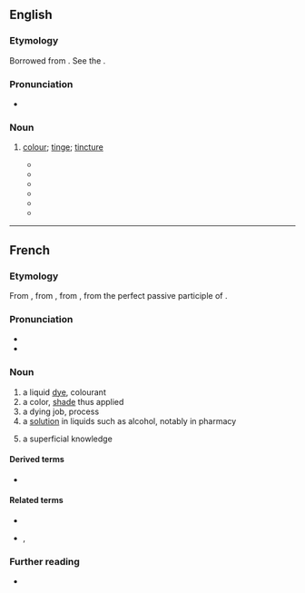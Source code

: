 ==English==

===Etymology===
{{root|en|ine-pro|*teng-|id=dip}}
Borrowed from {{bor|en|fr|teinture}}. See the {{glossary|doublet}} {{doublet|en|notext=1|tincture}}.

===Pronunciation===
* {{IPA|en|/ˈteɪnt͡ʃə(ɹ)/|/ˈteɪnt͡ʃʊə(ɹ)/|/ˈteɪntjʊə(ɹ)/}}

===Noun===
{{en-noun}}

# {{lb|en|obsolete}} [[colour]]; [[tinge]]; [[tincture]]
#* {{quote-journal|en|year=1799|month=May|page=324|work=The Edinburgh Magazine, Or, Literary Miscellany|title=The Gleaner, No. VII|author=|volume=|number=|passage=Thy blithe vivacity, yet manners meek, Thy waving ringlets and thy step so light, The rosy '''teinture''' of thy dimpled cheek, Impress'd each heart with exquisite delight.}}
#* {{quote-book|en|year=1837| title=On the Beauties, Harmonies, and Sublimities of Nature|author=Charles Bucke | page=245| passage=A boundless view, like that of the Atlantic, or Pacific; but destitute of the sound of the winds, the music of waters, the '''teinture''' of clouds, and the motion, which gives life and circulation to the most torpid of temperatures.}}
#* {{quote-book|en|year=1837| title=The Pride of the Village; Or, The Farmer's Daughters |author=Hannah Maria Jones | page=295| passage=To Maria it was an epoch which seemed to be of the utmost importance to her future life—alas! how little did she dream that, in reality, it would decide what the '''teinture''' of that life was to be! —and some hours were spent in dressing for this momentous appearance, which, in both Maria and Mrs. Woodford's estimation, was not of  less consequence than that of a first-rate beauty of the court circle.}}
#* {{quote-book|en|year=1890| chapter=Appendix: Lodge's Rosalynde| author=| title=A New Variorum Edition of Shakespeare - Volume 8 |editor=‎Horace Howard Furness | page=374| passage=his eyes as bright as the burnishing of the heauen, darting foorth frownes with disdaine, and smiles with fauor, lightning such lookes as would enflame desire, were shee wrapt in the Circle of the frozen Zoane; in his cheekes the vermilion '''teinture''' of the Rose flourished vpon naturall Alabaster, the blush of the Morne and Lunaes siluer showe were so liuely portrayed, that the Troyan that fils out wine to Iupiter was not halfe so beautifull;}}
#* {{quote-journal|en|year=1904|month=February|work=Womanhood|title=The Old Nurse: A Tragedy Without Acts|author=E. Ryves|volume=11|number63|page=143|passage=He had called at her quiet cottage, and he liked the '''teinture''' of old family pride that sat upon her simpleness like a vellum volume, richly bound, upon a bare deal board.}}
#* {{quote-book|en|year=2016| title=Bacchic Medicine|author=Harry W. Paul | page=45| passage=Otherwise, the doctor could administer a decoction of husks of nuts, quinine, sulphuric ether, and '''teinture''' of oranges.}}

----

==French==

===Etymology===
From {{inh|fr|frm|teinture}}, from {{inh|fr|fro|tainture}}, from {{inh|fr|la|tinctūra}}, from {{m|la|tinctus}} the perfect passive participle of {{m|la|tingō}}.

===Pronunciation===
* {{fr-IPA}}
* {{audio|fr|LL-Q150 (fra)-DenisdeShawi-teinture.wav|Audio (CAN)}}

===Noun===
{{fr-noun|f}}

# a liquid [[dye]], colourant
# a color, [[shade]] thus applied
# a dying job, process
# a [[solution]] in liquids such as alcohol, notably in pharmacy
# {{lb|fr|figuratively}} a superficial knowledge

====Derived terms====
* {{l|fr|teinturerie}}

====Related terms====
* {{l|fr|teindre|pos=v}}
* {{l|fr|teint|g=m}}, {{l|fr|teinte|g=f}}

===Further reading===
* {{R:TLFi}}
